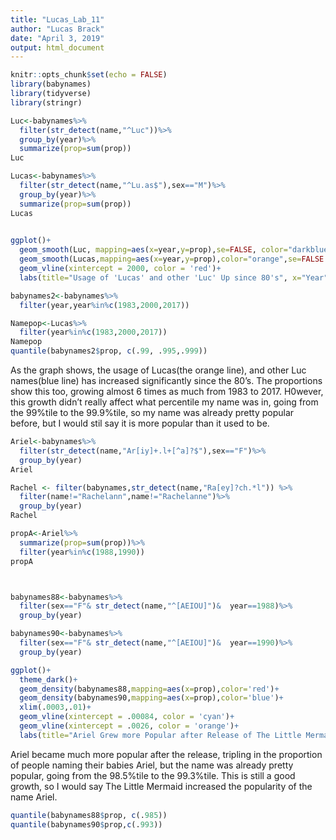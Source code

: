 ---
title: "Lucas_Lab_11"
author: "Lucas Brack"
date: "April 3, 2019"
output: html_document
---

```{r setup, include=FALSE}
knitr::opts_chunk$set(echo = FALSE)
library(babynames)
library(tidyverse)
library(stringr)

```

```{r, results='hide'}
Luc<-babynames%>%
  filter(str_detect(name,"^Luc"))%>%
  group_by(year)%>% 
  summarize(prop=sum(prop))
Luc

Lucas<-babynames%>%
  filter(str_detect(name,"^Lu.as$"),sex=="M")%>%
  group_by(year)%>% 
  summarize(prop=sum(prop))
Lucas
  
```

```{r, warning=F, message=FALSE}
ggplot()+
  geom_smooth(Luc, mapping=aes(x=year,y=prop),se=FALSE, color="darkblue")+
  geom_smooth(Lucas,mapping=aes(x=year,y=prop),color="orange",se=FALSE ) +
  geom_vline(xintercept = 2000, color = 'red')+
  labs(title="Usage of 'Lucas' and other 'Luc' Up since 80's", x="Year", y="Proportion")

babynames2<-babynames%>%
  filter(year,year%in%c(1983,2000,2017))

Namepop<-Lucas%>%
  filter(year%in%c(1983,2000,2017))
Namepop
quantile(babynames2$prop, c(.99, .995,.999))
```
As the graph shows, the usage of Lucas(the orange line), and other Luc names(blue line) has increased significantly since the 80's. The proportions show this too, growing almost 6 times as much from 1983 to 2017. H0wever, this growth didn't really affect what percentile my name was in, going from the 99%tile to the 99.9%tile, so my name was already pretty popular before, but I would stil say it is more popular than it used to be.


```{r, results='hide'}
Ariel<-babynames%>%
  filter(str_detect(name,"Ar[iy]+.l+[^a]?$"),sex=="F")%>%
  group_by(year)
Ariel

Rachel <- filter(babynames,str_detect(name,"Ra[ey]?ch.*l")) %>% 
  filter(name!="Rachelann",name!="Rachelanne")%>%
  group_by(year)
Rachel
```

```{r,results='hide'}
propA<-Ariel%>%
  summarize(prop=sum(prop))%>%
  filter(year%in%c(1988,1990))
propA



babynames88<-babynames%>%
  filter(sex=="F"& str_detect(name,"^[AEIOU]")&  year==1988)%>%
  group_by(year)

babynames90<-babynames%>%
  filter(sex=="F"& str_detect(name,"^[AEIOU]")&  year==1990)%>%
  group_by(year)


```


```{r, warning=F}
ggplot()+
  theme_dark()+
  geom_density(babynames88,mapping=aes(x=prop),color='red')+
  geom_density(babynames90,mapping=aes(x=prop),color='blue')+
  xlim(.0003,.01)+
  geom_vline(xintercept = .00084, color = 'cyan')+
  geom_vline(xintercept = .0026, color = 'orange')+
  labs(title="Ariel Grew more Popular after Release of The Little Mermaid", x="Proportion")
```

  Ariel became much more popular after the release, tripling in the proportion of people naming their babies Ariel, but the name was already pretty popular, going from the 98.5%tile to the 99.3%tile. This is still a good growth, so I would say The Little Mermaid increased the popularity of the name Ariel.
```{r}
quantile(babynames88$prop, c(.985))
quantile(babynames90$prop,c(.993))
```

